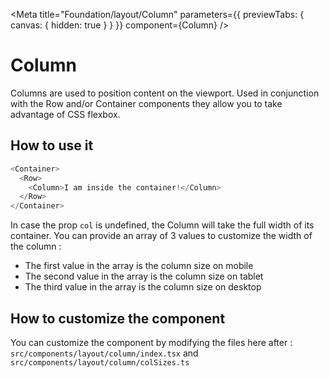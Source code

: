 
<Meta
  title="Foundation/layout/Column"
  parameters={{ previewTabs: { canvas: { hidden: true } } }}
  component={Column}
/>

# Column

Columns are used to position content on the viewport. Used in conjunction with the Row and/or Container components they allow you to take advantage of CSS flexbox.

## How to use it

```javascript
<Container>
  <Row>
    <Column>I am inside the container!</Column>
  </Row>
</Container>
```

In case the prop `col` is undefined, the Column will take the full width of its container. You can provide an array of 3 values to customize the width of the column :

- The first value in the array is the column size on mobile
- The second value in the array is the column size on tablet
- The third value in the array is the column size on desktop

## How to customize the component

You can customize the component by modifying the files here after : `src/components/layout/column/index.tsx` and `src/components/layout/column/colSizes.ts`

<ArgsTable of={Column} />
